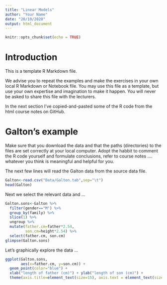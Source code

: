 ```yaml
---
title: "Linear Models"
author: "Your Name"
date: "20/10/2020"
output: html_document
---
```


```r
knitr::opts_chunk$set(echo = TRUE)
```

# Introduction

This is a template R Markdown file. 

We advise you to repeat the examples and make the exercises in your own local R Markdown or Notebook file. You may use this file as a template, but use your own expertise and imagination to make it happen. 
You will never be asked to share this file with the lecturers. 

In the next section I've copied-and-pasted some of the R code from the html course notes on GitHub. 

# Galton's example

Make sure that you download the data and that the paths (directories) to the files are set correctly at your local computer. Adopt the habbit to comment the R code yourself and formulate conclusions, refer to course notes .... whatever you think is meaningful and helpful for you. 

The next few lines will read the Galton data from the source data file. 
```r
Galton<-read.csv("Data/Galton.tab",sep="\t")
head(Galton)
```

Next we select the relevant data and ...

```r
Galton.sons<-Galton %>%
  filter(gender=="M") %>%
  group_by(family) %>%
  slice(1) %>%
  ungroup %>%
  mutate(father.cm=father*2.54,
         son.cm=height*2.54) %>%
  select(father.cm, son.cm)
glimpse(Galton.sons)
```

Let's graphically explore the data ...

```r
ggplot(Galton.sons,
       aes(x=father.cm, y=son.cm)) +
  geom_point(color="blue") +
  xlab("length of father (cm)") + ylab("length of son (cm)") +
  theme(axis.title=element_text(size=15), axis.text = element_text(size=15))
```



